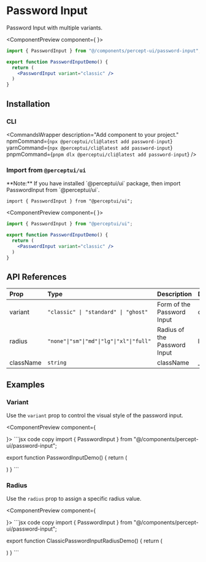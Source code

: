 
<h1 className="text-4xl font-bold mt-5">Password Input</h1>
<p className="text-xl">Password Input with multiple variants.</p>
<IssueHeader source="components/password-input/password-input" />

<ComponentPreview component={
<PasswordInput variant="classic" />    }>
```jsx code copy
import { PasswordInput } from "@/components/percept-ui/password-input";

export function PasswordInputDemo() {
  return (
    <PasswordInput variant="classic" />
  )
}
```
</ComponentPreview>

## Installation

### CLI

<CommandsWrapper
  description="Add component to your project."
  npmCommand={`npx @perceptui/cli@latest add password-input`}
  yarnCommand={`npx @perceptui/cli@latest add password-input`}
  pnpmCommand={`pnpm dlx @perceptui/cli@latest add password-input`}
/>

### Import from `@perceptui/ui`

<Callout>
  **Note:** If you have installed `@perceptui/ui` package, then import
  PasswordInput from `@perceptui/ui`.
</Callout>

```tsx code copy
import { PasswordInput } from "@perceptui/ui";
```

<ComponentPreview component={
<PasswordInput variant="classic" />    }>
```jsx code copy
import { PasswordInput } from "@perceptui/ui";

export function PasswordInputDemo() {
  return (
    <PasswordInput variant="classic" />
  )
}
```
</ComponentPreview>

## API References

| Prop      | Type                                     | Description                  | Default |
| :-------- | :--------------------------------------- | :--------------------------- | :------ |
| variant   | `"classic" \| "standard" \| "ghost"`     | Form of the Password Input   | classic |
| radius    | `"none"\|"sm"\|"md"\|"lg"\|"xl"\|"full"` | Radius of the Password Input | lg      |
| className | `string`                                 | className                    | \_      |

## Examples

### Variant

Use the `variant` prop to control the visual style of the password input.

<ComponentPreview component={
<div className="flex flex-col gap-4 p-4 bg-blue-500/15 mb-2 rounded-lg w-full">
    <PasswordInput variant="classic" />
    <PasswordInput variant="standard" />
    <PasswordInput variant="ghost" />
  </div>    }>
```jsx code copy
import { PasswordInput } from "@/components/percept-ui/password-input";

export function PasswordInputDemo() {
  return (
    <div className="flex flex-col gap-4 p-4 bg-blue-500/15 mb-2 rounded-lg w-full">
    <PasswordInput variant="classic" />
    <PasswordInput variant="standard" />
    <PasswordInput variant="ghost" />
  </div>
  )
}
```
</ComponentPreview>

### Radius

Use the `radius` prop to assign a specific radius value.

<ComponentPreview component={
<div className="flex flex-col w-full gap-4 p-4 bg-blue-500/15 mb-2 rounded-lg">
    <PasswordInput variant="classic" radius="none" />
    <PasswordInput variant="classic" radius="sm" />
    <PasswordInput variant="classic" radius="md" />
    <PasswordInput variant="classic" radius="lg" />
    <PasswordInput variant="classic" radius="xl" />
    <PasswordInput variant="classic" radius="full" />
  </div>   }>
```jsx code copy
import { PasswordInput } from "@/components/percept-ui/password-input";

export function ClassicPasswordInputRadiusDemo() {
  return (
    <div className="flex flex-col w-full gap-4 p-4 bg-blue-500/15 mb-2 rounded-lg">
    <PasswordInput variant="classic" radius="none" />
    <PasswordInput variant="classic" radius="sm" />
    <PasswordInput variant="classic" radius="md" />
    <PasswordInput variant="classic" radius="lg" />
    <PasswordInput variant="classic" radius="xl" />
    <PasswordInput variant="classic" radius="full" />
  </div>
  )
}
```
</ComponentPreview>